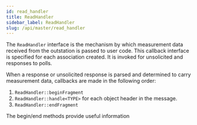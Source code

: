 ```yaml
---
id: read_handler
title: ReadHandler
sidebar_label: ReadHandler
slug: /api/master/read_handler
---
```



The `ReadHandler` interface is the mechanism by which measurement data received from the outstation is passed to user code. This callback interface is specified
for each association created. It is invoked for unsolicited and responses to polls.

When a response or unsolicited response is parsed and determined to carry measurement data, callbacks are made in the following order:

1. `ReadHandler::beginFragment`
2. `ReadHandler::handle<TYPE>` for each object header in the message.
3. `ReadHandler::endFragment`

The begin/end methods provide useful information